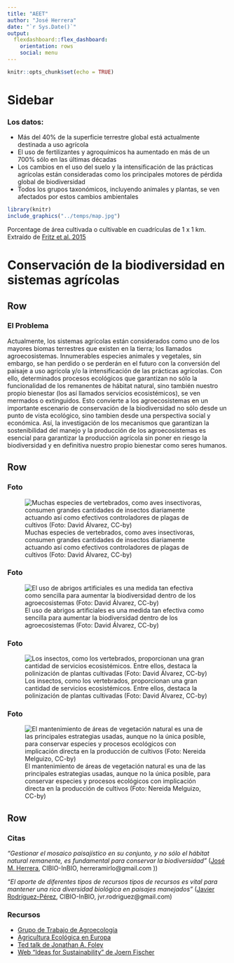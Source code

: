 ```yaml
---
title: "AEET"
author: "José Herrera"
date: "`r Sys.Date()`"
output: 
  flexdashboard::flex_dashboard:
    orientation: rows
    social: menu
---
```


```r
knitr::opts_chunk$set(echo = TRUE)
```

Sidebar {.sidebar}
=======================================================================

### Los datos: 

- Más del 40% de la superficie terrestre global está actualmente destinada a uso agrícola
- El uso de fertilizantes y agroquímicos ha aumentado en más de un 700% sólo en las últimas décadas
- Los cambios en el uso del suelo y la intensificación de las prácticas agrícolas están consideradas como los principales motores de pérdida global de biodiversidad
- Todos los grupos taxonómicos, incluyendo animales y plantas, se ven afectados por estos cambios ambientales

```r
library(knitr)
include_graphics("../temps/map.jpg")

```
Porcentage de área cultivada o cultivable en cuadrículas de 1 x 1 km. Extraído de [Fritz et al. 2015](http://onlinelibrary.wiley.com/doi/10.1111/gcb.12838/abstract)

Conservación de la biodiversidad en sistemas agrícolas
=======================================================================

Row
-----------------------------------------------------------------------

### El Problema

Actualmente, los sistemas agrícolas están considerados como uno de los mayores biomas terrestres que existen en la tierra; los llamados agroecosistemas. Innumerables especies animales y vegetales, sin embargo, se han perdido o se perderán en el futuro con la conversión del paisaje a uso agrícola y/o la intensificación de las prácticas agrícolas. Con ello, determinados procesos ecológicos que garantizan no sólo la funcionalidad de los remanentes de hábitat natural, sino también nuestro propio bienestar (los así llamados servicios ecosistémicos), se ven mermados o extinguidos. Esto convierte a los agroecosistemas en un importante escenario de conservación de la biodiversidad no sólo desde un punto de vista ecológico, sino tambien desde una perspectiva social y económica. Así, la investigación de los mecanismos que garantizan la sostenibilidad del manejo y la producción de los agroecosistemas es esencial para garantizar la producción agrícola sin poner en riesgo la biodiversidad y en definitiva nuestro propio bienestar como seres humanos.        

Row
-----------------------------------------------------------------------

### Foto

![Muchas especies de vertebrados, como aves insectivoras, consumen grandes cantidades de insectos diariamente actuando así como efectivos controladores de plagas de cultivos (Foto: David Álvarez, CC-by)](../temps/Fig1.jpg)

### Foto

![El uso de abrigos artificiales es una medida tan efectiva como sencilla para aumentar la biodiversidad dentro de los agroecosistemas (Foto: David Álvarez, CC-by)](../temps/Fig2.jpg)

### Foto

![Los insectos, como los vertebrados, proporcionan una gran cantidad de servicios ecosistémicos. Entre ellos, destaca la polinización de plantas cultivadas (Foto: David Álvarez, CC-by)](../temps/Fig3.jpg)

### Foto

![El mantenimiento de áreas de vegetación natural es una de las principales estrategias usadas, aunque no la única posible, para conservar especies y procesos ecológicos con implicación directa en la producción de cultivos (Foto: Nereida Melguizo, CC-by)](../temps/Fig4.jpg)

Row
-----------------------------------------------------------------------

### Citas {data-width=700}

_"Gestionar el mosaico paisajístico en su conjunto, y no sólo el hábitat natural remanente, es fundamental para conservar la biodiversidad"_  ([José M. Herrera](https://herreralab.org/), CIBIO-InBIO, herreramirlo@gmail.com
))   

_"El aporte de diferentes tipos de recursos tipos de recursos es vital para mantener una rica diversidad biológica en paisajes manejados"_  ([Javier Rodríguez-Pérez](), CIBIO-InBIO, jvr.rodriguez@gmail.com)   


### Recursos {data-width=340}

- [Grupo de Trabajo de Agroecología](http://www.aeet.org/Agroecologia_440_p.htm)  
- [Agricultura Ecológica en Europa](https://ec.europa.eu/agriculture/organic/index_es)  
- [Ted talk de Jonathan A. Foley](https://www.ted.com/talks/jonathan_foley_the_other_inconvenient_truth?language=es)  
- [Web "Ideas for Sustainability" de Joern Fischer](https://ideas4sustainability.wordpress.com/)  


